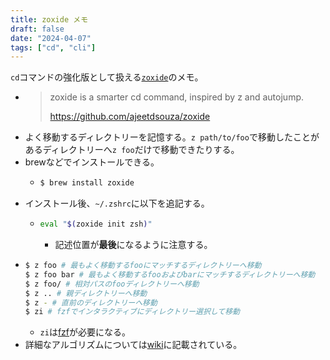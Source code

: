 ```yaml
---
title: zoxide メモ
draft: false
date: "2024-04-07"
tags: ["cd", "cli"]
---
```


`cd`コマンドの強化版として扱える[`zoxide`](https://github.com/ajeetdsouza/zoxide)のメモ。

- > zoxide is a smarter cd command, inspired by z and autojump.
  > 
  > https://github.com/ajeetdsouza/zoxide
- よく移動するディレクトリーを記憶する。`z path/to/foo`で移動したことがあるディレクトリーへ`z foo`だけで移動できたりする。
- brewなどでインストールできる。
  - ```zsh
    $ brew install zoxide
    ```
- インストール後、`~/.zshrc`に以下を追記する。
  - ```zsh
    eval "$(zoxide init zsh)"
    ```
    - 記述位置が**最後**になるように注意する。
- ```zsh
  $ z foo # 最もよく移動するfooにマッチするディレクトリーへ移動
  $ z foo bar # 最もよく移動するfooおよびbarにマッチするディレクトリーへ移動
  $ z foo/ # 相対パスのfooディレクトリーへ移動
  $ z .. # 親ディレクトリーへ移動
  $ z - # 直前のディレクトリーへ移動
  $ zi # fzfでインタラクティブにディレクトリー選択して移動
  ```
  - `zi`は[fzf](https://github.com/junegunn/fzf)が必要になる。
- 詳細なアルゴリズムについては[wiki](https://github.com/ajeetdsouza/zoxide/wiki/Algorithm)に記載されている。
